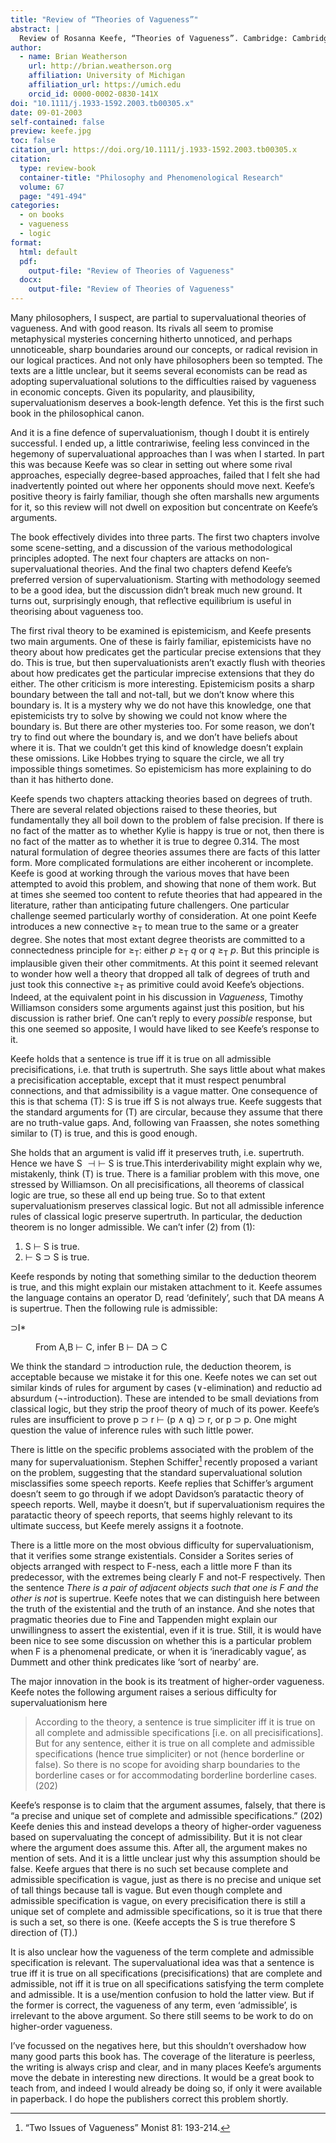 ```yaml
---
title: "Review of “Theories of Vagueness”"
abstract: |
  Review of Rosanna Keefe, “Theories of Vagueness”. Cambridge: Cambridge University Press, 2000. 
author:
  - name: Brian Weatherson 
    url: http://brian.weatherson.org
    affiliation: University of Michigan
    affiliation_url: https://umich.edu
    orcid_id: 0000-0002-0830-141X
doi: "10.1111/j.1933-1592.2003.tb00305.x"
date: 09-01-2003
self-contained: false
preview: keefe.jpg
toc: false
citation_url: https://doi.org/10.1111/j.1933-1592.2003.tb00305.x
citation:
  type: review-book
  container-title: "Philosophy and Phenomenological Research"
  volume: 67
  page: "491-494"
categories:
  - on books
  - vagueness
  - logic
format:
  html: default
  pdf: 
    output-file: "Review of Theories of Vagueness"
  docx: 
    output-file: "Review of Theories of Vagueness"
---
```


Many philosophers, I suspect, are partial to supervaluational theories of vagueness. And with good reason. Its rivals all seem to promise metaphysical mysteries concerning hitherto unnoticed, and perhaps unnoticeable, sharp boundaries around our concepts, or radical revision in our logical practices. And not only have philosophers been so tempted. The texts are a little unclear, but it seems several economists can be read as adopting supervaluational solutions to the difficulties raised by vagueness in economic concepts. Given its popularity, and plausibility, supervaluationism deserves a book-length defence. Yet this is the first such book in the philosophical canon.

And it is a fine defence of supervaluationism, though I doubt it is entirely successful. I ended up, a little contrariwise, feeling less convinced in the hegemony of supervaluational approaches than I was when I started. In part this was because Keefe was so clear in setting out where some rival approaches, especially degree-based approaches, failed that I felt she had inadvertently pointed out where her opponents should move next. Keefe's positive theory is fairly familiar, though she often marshalls new arguments for it, so this review will not dwell on exposition but concentrate on Keefe's arguments.

The book effectively divides into three parts. The first two chapters involve some scene-setting, and a discussion of the various methodological principles adopted. The next four chapters are attacks on non-supervaluational theories. And the final two chapters defend Keefe's preferred version of supervaluationism. Starting with methodology seemed to be a good idea, but the discussion didn't break much new ground. It turns out, surprisingly enough, that reflective equilibrium is useful in theorising about vagueness too.

The first rival theory to be examined is epistemicism, and Keefe presents two main arguments. One of these is fairly familiar, epistemicists have no theory about how predicates get the particular precise extensions that they do. This is true, but then supervaluationists aren't exactly flush with theories about how predicates get the particular imprecise extensions that they do either. The other criticism is more interesting. Epistemicism posits a sharp boundary between the tall and not-tall, but we don't know where this boundary is. It is a mystery why we do not have this knowledge, one that epistemicists try to solve by showing we could not know where the boundary is. But there are other mysteries too. For some reason, we don't try to find out where the boundary is, and we don't have beliefs about where it is. That we couldn't get this kind of knowledge doesn't explain these omissions. Like Hobbes trying to square the circle, we all try impossible things sometimes. So epistemicism has more explaining to do than it has hitherto done.

Keefe spends two chapters attacking theories based on degrees of truth. There are several related objections raised to these theories, but fundamentally they all boil down to the problem of false precision. If there is no fact of the matter as to whether Kylie is happy is true or not, then there is no fact of the matter as to whether it is true to degree 0.314. The most natural formulation of degree theories assumes there are facts of this latter form. More complicated formulations are either incoherent or incomplete. Keefe is good at working through the various moves that have been attempted to avoid this problem, and showing that none of them work. But at times she seemed too content to refute theories that had appeared in the literature, rather than anticipating future challengers. One particular challenge seemed particularly worthy of consideration. At one point Keefe introduces a new connective ≥~T~ to mean true to the same or a greater degree. She notes that most extant degree theorists are committed to a connectedness principle for ≥~T~: either *p* ≥~T~ *q* or *q* ≥~T~ *p*. But this principle is implausible given their other commitments. At this point it seemed relevant to wonder how well a theory that dropped all talk of degrees of truth and just took this connective ≥~T~ as primitive could avoid Keefe's objections. Indeed, at the equivalent point in his discussion in *Vagueness*, Timothy Williamson considers some arguments against just this position, but his discussion is rather brief. One can't reply to every *possible* response, but this one seemed so apposite, I would have liked to see Keefe's response to it.

Keefe holds that a sentence is true iff it is true on all admissible precisifications, i.e. that truth is supertruth. She says little about what makes a precisification acceptable, except that it must respect penumbral connections, and that admissibility is a vague matter. One consequence of this is that schema (T): S is true iff S is not always true. Keefe suggests that the standard arguments for (T) are circular, because they assume that there are no truth-value gaps. And, following van Fraassen, she notes something similar to (T) is true, and this is good enough.

She holds that an argument is valid iff it preserves truth, i.e. supertruth. Hence we have S $\dashv \vdash$ S is true.This interderivability might explain why we, mistakenly, think (T) is true. There is a familiar problem with this move, one stressed by Williamson. On all precisifications, all theorems of classical logic are true, so these all end up being true. So to that extent supervaluationism preserves classical logic. But not all admissible inference rules of classical logic preserve supertruth. In particular, the deduction theorem is no longer admissible. We can't infer (2) from (1):

1.  S $\vdash$ S is true.
2.  $\vdash$ S ⊃ S is true.

Keefe responds by noting that something similar to the deduction theorem is true, and this might explain our mistaken attachment to it. Keefe assumes the language contains an operator D, read 'definitely', such that DA means A is supertrue. Then the following rule is admissible:

⊃I\*

:   From A,B $\vdash$ C, infer B $\vdash$ DA ⊃ C

We think the standard ⊃ introduction rule, the deduction theorem, is acceptable because we mistake it for this one. Keefe notes we can set out similar kinds of rules for argument by cases (∨-elimination) and reductio ad absurdum (¬-introduction). These are intended to be small deviations from classical logic, but they strip the proof theory of much of its power. Keefe's rules are insufficient to prove p ⊃ r $\vdash$ (p ∧ q) ⊃ r, or p ⊃ p. One might question the value of inference rules with such little power.

There is little on the specific problems associated with the problem of the many for supervaluationism. Stephen Schiffer[^1] recently proposed a variant on the problem, suggesting that the standard supervaluational solution misclassifies some speech reports. Keefe replies that Schiffer's argument doesn't seem to go through if we adopt Davidson's paratactic theory of speech reports. Well, maybe it doesn't, but if supervaluationism requires the paratactic theory of speech reports, that seems highly relevant to its ultimate success, but Keefe merely assigns it a footnote.

[^1]: "Two Issues of Vagueness" Monist 81: 193-214.

There is a little more on the most obvious difficulty for supervaluationism, that it verifies some strange existentials. Consider a Sorites series of objects arranged with respect to F-ness, each a little more F than its predecessor, with the extremes being clearly F and not-F respectively. Then the sentence *There is a pair of adjacent objects such that one is F and the other is not* is supertrue. Keefe notes that we can distinguish here between the truth of the existential and the truth of an instance. And she notes that pragmatic theories due to Fine and Tappenden might explain our unwillingness to assert the existential, even if it is true. Still, it is would have been nice to see some discussion on whether this is a particular problem when F is a phenomenal predicate, or when it is 'ineradicably vague', as Dummett and other think predicates like 'sort of nearby' are.

The major innovation in the book is its treatment of higher-order vagueness. Keefe notes the following argument raises a serious difficulty for supervaluationism here

> According to the theory, a sentence is true simpliciter iff it is true on all complete and admissible specifications [i.e. on all precisifications]. But for any sentence, either it is true on all complete and admissible specifications (hence true simpliciter) or not (hence borderline or false). So there is no scope for avoiding sharp boundaries to the borderline cases or for accommodating borderline borderline cases. (202)

Keefe's response is to claim that the argument assumes, falsely, that there is "a precise and unique set of complete and admissible specifications." (202) Keefe denies this and instead develops a theory of higher-order vagueness based on supervaluating the concept of admissibility. But it is not clear where the argument does assume this. After all, the argument makes no mention of sets. And it is a little unclear just why this assumption should be false. Keefe argues that there is no such set because complete and admissible specification is vague, just as there is no precise and unique set of tall things because tall is vague. But even though complete and admissible specification is vague, on every precisification there is still a unique set of complete and admissible specifications, so it is true that there is such a set, so there is one. (Keefe accepts the S is true therefore S direction of (T).)

It is also unclear how the vagueness of the term complete and admissible specification is relevant. The supervaluational idea was that a sentence is true iff it is true on all specifications (precisifications) that are complete and admissible, not iff it is true on all specifications satisfying the term complete and admissible. It is a use/mention confusion to hold the latter view. But if the former is correct, the vagueness of any term, even 'admissible', is irrelevant to the above argument. So there still seems to be work to do on higher-order vagueness.

I've focussed on the negatives here, but this shouldn't overshadow how many good parts this book has. The coverage of the literature is peerless, the writing is always crisp and clear, and in many places Keefe's arguments move the debate in interesting new directions. It would be a great book to teach from, and indeed I would already be doing so, if only it were available in paperback. I do hope the publishers correct this problem shortly.
